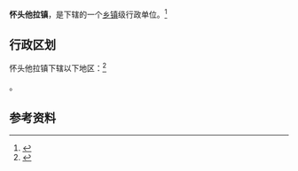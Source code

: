 {{中国乡级行政区|63/28/02/101/000}}

'''怀头他拉镇'''，是{{PRC admin/fullname|63/28/02/101/000|3}}下辖的一个[[乡镇|乡镇]]级行政单位。<ref>{{PRC admin/ref sgc|{{PRC admin/parent|63/28/02/101/000}}}}</ref>

== 行政区划 ==

怀头他拉镇下辖以下地区：<ref>{{PRC admin/ref sgc|63/28/02/101/000}}</ref>

{{PRC admin/children|63/28/02/101/000}}。

== 参考资料 ==

{{reflist}}

{{行政区划小作品}}
{{PRC admin/navcat|63/28/02/101/000}}